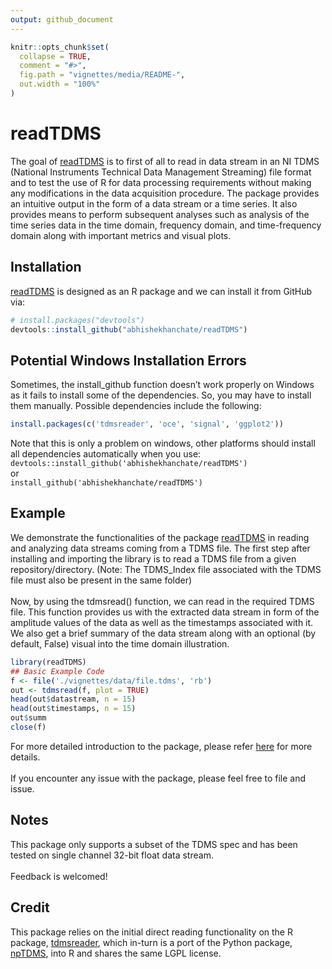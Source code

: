 ```yaml
---
output: github_document
---
```


<!-- README.md is generated from README.Rmd. Please edit that file -->

```r
knitr::opts_chunk$set(
  collapse = TRUE,
  comment = "#>",
  fig.path = "vignettes/media/README-",
  out.width = "100%"
)
```

# readTDMS

<!-- badges: start -->
<!-- badges: end -->

The goal of [readTDMS](https://github.com/abhishekhanchate/readTDMS) is to first of all to read in data stream in an NI TDMS (National Instruments Technical Data Management Streaming) file format and to test the use of R for data processing requirements without making any modifications in the data acquisition procedure. The package provides an intuitive output in the form of a data stream or a time series. It also provides means to perform subsequent analyses such as analysis of the time series data in the time domain, frequency domain, and time-frequency domain along with important metrics and visual plots.

## Installation

[readTDMS](https://github.com/abhishekhanchate/readTDMS) is designed as an R package and we can install it from GitHub via:

``` r
# install.packages("devtools")
devtools::install_github("abhishekhanchate/readTDMS")
```

## Potential Windows Installation Errors

Sometimes, the install\_github function doesn’t work properly on Windows as it fails to install some of the dependencies. So, you may have to install them manually. Possible dependencies include the following:

```r
install.packages(c('tdmsreader', 'oce', 'signal', 'ggplot2'))
```

Note that this is only a problem on windows, other platforms should install all dependencies automatically when you use:
\
`devtools::install_github('abhishekhanchate/readTDMS')` 
\
or
\
`install_github('abhishekhanchate/readTDMS')`

## Example

We demonstrate the functionalities of the package [readTDMS](https://github.com/abhishekhanchate/readTDMS) in reading and analyzing data streams coming from a TDMS file. The first step after installing and importing the library is to read a TDMS file from a given repository/directory. (Note: The TDMS_Index file associated with the TDMS file must also be present in the same folder)
\
\
Now, by using the tdmsread() function, we can read in the required TDMS file. This function provides us with the extracted data stream in form of the amplitude values of the data as well as the timestamps associated with it. We also get a brief summary of the data stream along with an optional (by default, False) visual into the time domain illustration.

```r
library(readTDMS)
## Basic Example Code
f <- file('./vignettes/data/file.tdms', 'rb')
out <- tdmsread(f, plot = TRUE)
head(out$datastream, n = 15)
head(out$timestamps, n = 15)
out$summ
close(f)
```

For more detailed introduction to the package, please refer [here](https://github.com/abhishekhanchate/readTDMS/blob/master/vignettes/tdms-vignette.pdf) for more details.
\
\
If you encounter any issue with the package, please feel free to file and issue.

## Notes

This package only supports a subset of the TDMS spec and has been tested on single channel 32-bit float data stream. 
\
\
Feedback is welcomed!

## Credit

This package relies on the initial direct reading functionality on the R package, [tdmsreader](https://github.com/msuefishlab/tdmsreader), which in-turn is a port of the Python package, [npTDMS](https://github.com/adamreeve/npTDMS), into R and shares the same LGPL license.
